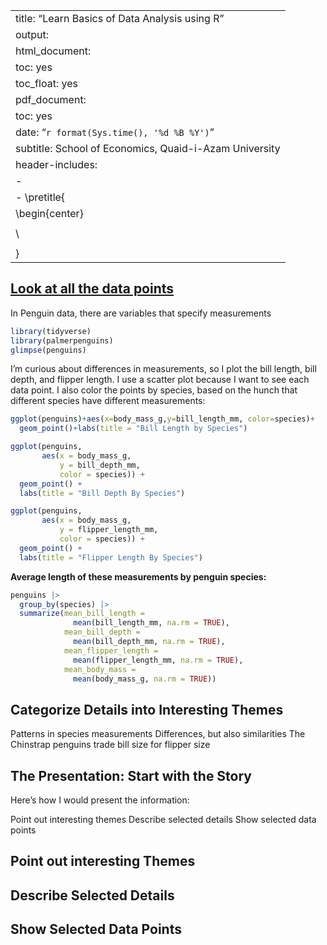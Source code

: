 
---
title: "Learn Basics of Data Analysis using R "
output:
  html_document:
    toc: yes
    toc_float: yes
  pdf_document:
    toc: yes
date: "`r format(Sys.time(), '%d %B %Y')`"
subtitle: School of Economics, Quaid-i-Azam University
header-includes:
  - \usepackage{titling}
  - \pretitle{
       \begin{center}
        \hspace*{-16cm}
        \includegraphics[width=1.5in,height=1.5in]{logo.jpg}\LARGE\\
        \vspace*{-3cm}
         }
---

## [Look at all the data points](https://www.rstudio.com/blog/how-i-use-stories-to-share-data-at-meetings/#.Ysv3S4zF4fE.twitter)

In Penguin data, there are variables that specify measurements

```r
library(tidyverse)
library(palmerpenguins)
glimpse(penguins)
```

I’m curious about differences in measurements, so I plot the bill length, bill depth, and flipper length. I use a scatter plot because I want to see each data point. I also color the points by species, based on the hunch that different species have different measurements:

```r
ggplot(penguins)+aes(x=body_mass_g,y=bill_length_mm, color=species)+
  geom_point()+labs(title = "Bill Length by Species")

```

```r
ggplot(penguins, 
       aes(x = body_mass_g, 
           y = bill_depth_mm, 
           color = species)) + 
  geom_point() + 
  labs(title = "Bill Depth By Species")

```

```r
ggplot(penguins, 
       aes(x = body_mass_g, 
           y = flipper_length_mm, 
           color = species)) + 
  geom_point() + 
  labs(title = "Flipper Length By Species")

```

**Average length of these measurements by penguin species:**

```r
penguins |> 
  group_by(species) |> 
  summarize(mean_bill_length = 
              mean(bill_length_mm, na.rm = TRUE), 
            mean_bill_depth = 
              mean(bill_depth_mm, na.rm = TRUE), 
            mean_flipper_length = 
              mean(flipper_length_mm, na.rm = TRUE), 
            mean_body_mass = 
              mean(body_mass_g, na.rm = TRUE))
```


## Categorize Details into Interesting Themes

Patterns in species measurements
Differences, but also similarities
The Chinstrap penguins trade bill size for flipper size

## The Presentation: Start with the Story
Here’s how I would present the information:

Point out interesting themes
Describe selected details
Show selected data points

## Point out interesting Themes
 
## Describe Selected Details

## Show Selected Data Points